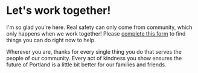 
# Let's work together!

I'm so glad you're here. Real safety can only come from community, which only happens when we work together! Please [complete this form](https://forms.gle/B1xSPyC3hRuMQWvAA) to find things you can do right now to help.

Wherever you are, thanks for every single thing you do that serves the people of our community. Every act of kindness you show ensures the future of Portland is a little bit better for our families and friends.